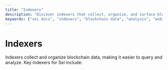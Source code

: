 ```yaml
---
title: "Indexers"
description: "Discover indexers that collect, organize, and surface blockchain data from Sei for easy querying and analysis."
keywords: ["sei docs", "indexers", "blockchain data", "analysis", "web3 docs"]
---
```



# Indexers

Indexers collect and organize blockchain data, making it easier to query and analyze. Key indexers for Sei include:

<AppCardsGridCategory category="indexer" />
